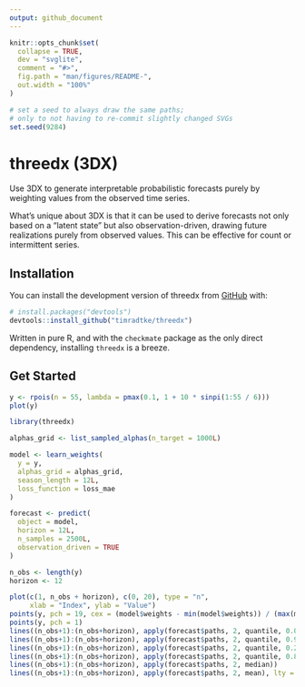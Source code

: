 ```yaml
---
output: github_document
---
```


<!-- README.md is generated from README.Rmd. Please edit that file -->

```r
knitr::opts_chunk$set(
  collapse = TRUE,
  dev = "svglite",
  comment = "#>",
  fig.path = "man/figures/README-",
  out.width = "100%"
)
```

```r
# set a seed to always draw the same paths;
# only to not having to re-commit slightly changed SVGs
set.seed(9284)
```

# threedx (3DX)

<!-- badges: start -->
<!-- badges: end -->

Use 3DX to generate interpretable probabilistic forecasts purely by weighting values from the observed time series.

What's unique about 3DX is that it can be used to derive forecasts not only based on a "latent state" but also observation-driven, drawing future realizations purely from observed values. This can be effective for count or intermittent series.

## Installation

You can install the development version of threedx from [GitHub](https://github.com/) with:

``` r
# install.packages("devtools")
devtools::install_github("timradtke/threedx")
```

Written in pure R, and with the `checkmate` package as the only direct dependency, installing `threedx` is a breeze.

## Get Started

```r
y <- rpois(n = 55, lambda = pmax(0.1, 1 + 10 * sinpi(1:55 / 6)))
plot(y)
```

```r
library(threedx)

alphas_grid <- list_sampled_alphas(n_target = 1000L)

model <- learn_weights(
  y = y,
  alphas_grid = alphas_grid,
  season_length = 12L,
  loss_function = loss_mae
)

forecast <- predict(
  object = model,
  horizon = 12L,
  n_samples = 2500L,
  observation_driven = TRUE
)
```

```r
n_obs <- length(y)
horizon <- 12

plot(c(1, n_obs + horizon), c(0, 20), type = "n",
     xlab = "Index", ylab = "Value")
points(y, pch = 19, cex = (model$weights - min(model$weights)) / (max(model$weights) - min(model$weights)))
points(y, pch = 1)
lines((n_obs+1):(n_obs+horizon), apply(forecast$paths, 2, quantile, 0.05), col = "grey")
lines((n_obs+1):(n_obs+horizon), apply(forecast$paths, 2, quantile, 0.95), col = "grey")
lines((n_obs+1):(n_obs+horizon), apply(forecast$paths, 2, quantile, 0.2), col = "darkgrey")
lines((n_obs+1):(n_obs+horizon), apply(forecast$paths, 2, quantile, 0.8), col = "darkgrey")
lines((n_obs+1):(n_obs+horizon), apply(forecast$paths, 2, median))
lines((n_obs+1):(n_obs+horizon), apply(forecast$paths, 2, mean), lty = 2)
```
